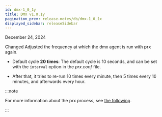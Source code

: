 ```yaml
---
id: dmx-1_0_1y
title: DMX v1.0.1y
pagination_prev: release-notes/db/dmx-1_0_1x
displayed_sidebar: releaseSidebar
---
```


December 24, 2024

<Status priority='1'>Changed</Status> Adjusted the frequency at which the dmx agent is run with prx again.

- Default cycle **20 times**: The default cycle is 10 seconds, and can be set with the `interval` option in the *prx.conf* file.

- After that, it tries to re-run 10 times every minute, then 5 times every 10 minutes, and afterwards every hour.

:::note

For more information about the prx process, see [the following](agent-settings#prxoption).

:::

